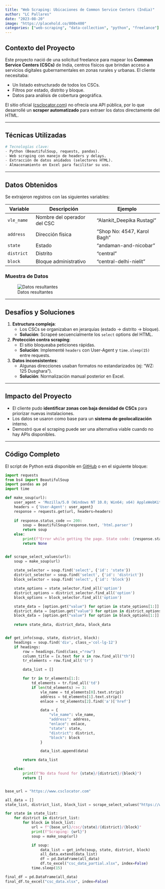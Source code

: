 ```yaml
---
title: "Web Scraping: Ubicaciones de Common Service Centers (India)"
author: "LC Pallares"
date: "2023-08-20"
image: "https://placehold.co/800x400"
categories: ["web-scraping", "data-collection", "python", "freelance"]
---
```


## **Contexto del Proyecto**

Este proyecto nació de una solicitud freelance para mapear los **Common Service Centers (CSCs)** de India, centros físicos que brindan acceso a servicios digitales gubernamentales en zonas rurales y urbanas. El cliente necesitaba:

- Un listado estructurado de todos los CSCs.  
- Filtros por estado, distrito y bloque.  
- Datos para análisis de cobertura geográfica.  

El sitio oficial ([csclocator.com](https://www.csclocator.com)) no ofrecía una API pública, por lo que desarrollé un **scraper automatizado** para extraer los datos directamente del HTML.

---

## **Técnicas Utilizadas**

```python
# Tecnologías clave:
- Python (BeautifulSoup, requests, pandas).
- Web scraping con manejo de headers y delays.
- Extracción de datos anidados (selectores HTML).
- Almacenamiento en Excel para facilitar su uso.
```

---

## **Datos Obtenidos**

Se extrajeron registros con las siguientes variables:

| Variable    | Descripción                | Ejemplo                      |
|-------------|----------------------------|------------------------------|
| `vle_name`  | Nombre del operador del CSC| "Alankit_Deepika Rustagi"    |
| `address`   | Dirección física           | "Shop No: 4547, Karol Bagh"  |
| `state`     | Estado                     | "andaman-and-nicobar"        |
| `district` | Distrito                   | "central"                    |
| `block`     | Bloque administrativo      | "central-delhi-nielit"       |

### **Muestra de Datos**
![Datos resultantes](https://imgur.com/KanRcMa)

---

## **Desafíos y Soluciones**

1. **Estructura compleja**:  
   - Los CSCs se organizaban en jerarquías (estado → distrito → bloque).  
   - **Solución**: Scrapeé secuencialmente los `select` options del HTML.  

2. **Protección contra scraping**:  
   - El sitio bloqueaba peticiones rápidas.  
   - **Solución**: Implementé `headers` con User-Agent y `time.sleep(15)` entre requests.  

3. **Datos inconsistentes**:  
   - Algunas direcciones usaban formatos no estandarizados (ej: "WZ: 125 Dusghara").  
   - **Solución**: Normalización manual posterior en Excel.  

---

## **Impacto del Proyecto**

- El cliente pudo **identificar zonas con baja densidad de CSCs** para priorizar nuevas instalaciones.  
- Los datos se usaron como base para un **sistema de geolocalización** interno.  
- Demostró que el scraping puede ser una alternativa viable cuando no hay APIs disponibles.  

---

## **Código Completo**

El script de Python está disponible en [GitHub](...) o en el siguiente bloque:

```python
import requests
from bs4 import BeautifulSoup
import pandas as pd
import time

def make_soup(url):
    user_agent = 'Mozilla/5.0 (Windows NT 10.0; Win64; x64) AppleWebKit/537.36 (KHTML, like Gecko) Chrome/58.0.3029.110 Safari/537.3'
    headers = {'User-Agent': user_agent}
    response = requests.get(url, headers=headers)
    
    if response.status_code == 200:
        soup = BeautifulSoup(response.text, 'html.parser')
        return soup
    else:
        print(f"Error while getting the page. State code: {response.status_code}")
        return None


def scrape_select_values(url):
    soup = make_soup(url)
    
    state_selector = soup.find('select', {'id': 'state'})
    district_selector = soup.find('select', {'id': 'district'})
    block_selector = soup.find('select', {'id': 'block'})

    state_options = state_selector.find_all('option')
    district_options = district_selector.find_all('option')
    block_options = block_selector.find_all('option')

    state_data = [option.get("value") for option in state_options[1:]]
    district_data = [option.get("value") for option in district_options[1:]]
    block_data = [option.get("value") for option in block_options[1:]]
    
    return state_data, district_data, block_data


def get_info(soup, state, district, block):
    headings = soup.find('div', class_='col-lg-12')
    if headings:
        row = headings.find(class_="row")
        column_title = [x.text for x in row.find_all("th")]
        tr_elements = row.find_all('tr')

        data_list = []

        for tr in tr_elements[1:]:
            td_elements = tr.find_all('td')
            if len(td_elements) >= 3:
                vle_name = td_elements[0].text.strip()
                address = td_elements[1].text.strip()
                enlace = td_elements[2].find('a')['href']

                data = {
                    "vle_name": vle_name,
                    "address": address,
                    "enlace": enlace,
                    "state": state,
                    "district": district,
                    "block": block
                }

                data_list.append(data)

        return data_list

    else:
        print(f"No data found for {state}/{district}/{block}")
        return []


base_url = "https://www.csclocator.com"

all_data = []
state_list, district_list, block_list = scrape_select_values("https://www.csclocator.com/csc/delhi/delhi/new-delhi-nielit")

for state in state_list:
    for district in district_list:
        for block in block_list:
            url = f"{base_url}/csc/{state}/{district}/{block}"
            print(f"Scraping: {url}")
            soup = make_soup(url)

            if soup:
                data_list = get_info(soup, state, district, block)
                all_data.extend(data_list)
                df = pd.DataFrame(all_data)
                df.to_excel("csc_data_partial.xlsx", index=False)
            time.sleep(15) 

final_df = pd.DataFrame(all_data)
final_df.to_excel("csc_data.xlsx", index=False)
```
